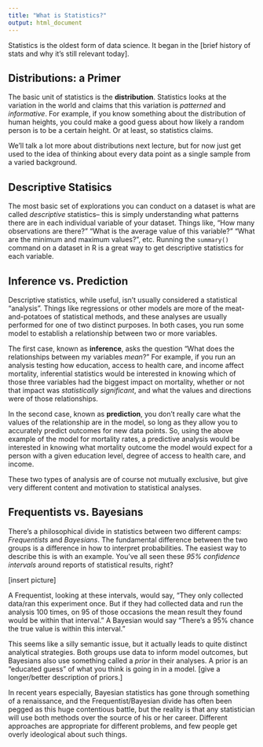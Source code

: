 ```yaml
---
title: "What is Statistics?"
output: html_document
---
```


Statistics is the oldest form of data science. It began in the [brief history of stats and why it's still relevant today].

## Distributions: a Primer
The basic unit of statistics is the **distribution**. Statistics looks at the variation in the world and claims that this variation is *patterned* and *informative*. For example, if you know something about the distribution of human heights, you could make a good guess about how likely a random person is to be a certain height. Or at least, so statistics claims. 

We'll talk a lot more about distributions next lecture, but for now just get used to the idea of thinking about every data point as a single sample from a varied background. 

## Descriptive Statisics
The most basic set of explorations you can conduct on a dataset is what are called *descriptive* statistics-- this is simply understanding what patterns there are in each individual variable of your dataset. Things like, "How many observations are there?" "What is the average value of this variable?" "What are the minimum and maximum values?", etc. Running the `summary()` command on a dataset in R is a great way to get descriptive statistics for each variable.

## Inference vs. Prediction
Descriptive statistics, while useful, isn't usually considered a statistical "analysis". Things like regressions or other models are more of the meat-and-potatoes of statistical methods, and these analyses are usually performed for one of two distinct purposes. In both cases, you run some model to establish a relationship between two or more variables.

The first case, known as **inference**, asks the question "What does the relationships between my variables *mean*?" For example, if you run an analysis testing how education, access to health care, and income affect mortality, inferential statistics would be interested in knowing which of those three variables had the biggest impact on mortality, whether or not that impact was *statistically significant*, and what the values and directions were of those relationships. 

In the second case, known as **prediction**, you don't really care what the values of the relationship are in the model, so long as they allow you to accurately predict outcomes for new data points. So, using the above example of the model for mortality rates, a predictive analysis would be interested in knowing what mortality outcome the model would expect for a person with a given education level, degree of access to health care, and income. 

These two types of analysis are of course not mutually exclusive, but give very different content and motivation to statistical analyses. 


## Frequentists vs. Bayesians
There's a philosophical divide in statistics between two different camps: *Frequentists* and *Bayesians*. The fundamental difference between the two groups is a difference in how to interpret probabilities. The easiest way to describe this is with an example. You've all seen these *95% confidence intervals* around reports of statistical results, right?

[insert picture]

A Frequentist, looking at these intervals, would say, "They only collected data/ran this experiment once. But if they had collected data and run the analysis 100 times, on 95 of those occasions the mean result they found would be within that interval." A Bayesian would say "There's a 95% chance the true value is within this interval."

This seems like a silly semantic issue, but it actually leads to quite distinct analytical strategies. Both groups use data to inform model outcomes, but Bayesians also use something called a *prior* in their analyses. A prior is an "educated guess" of what you think is going in in a model. [give a longer/better description of priors.]

In recent years especially, Bayesian statistics has gone through something of a renaissance, and the Frequentist/Bayesian divide has often been pegged as this huge contentious battle, but the reality is that any statistician will use both methods over the source of his or her career. Different approaches are appropriate for different problems, and few people get overly ideological about such things.


